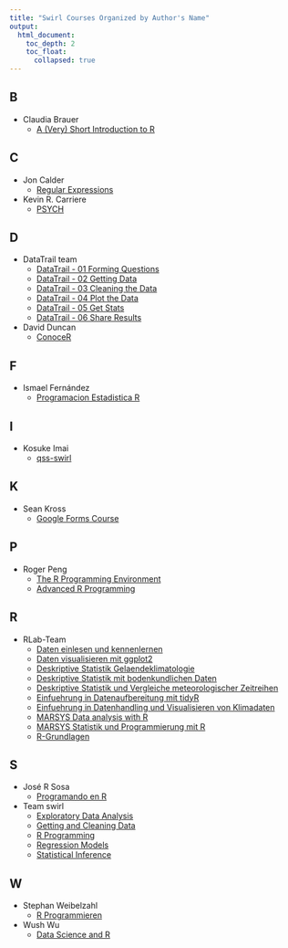 ```yaml
---
title: "Swirl Courses Organized by Author's Name"
output:
  html_document:
    toc_depth: 2
    toc_float:
      collapsed: true
---
```


## B

- Claudia Brauer
    - [A (Very) Short Introduction to R](A_(very)_short_introduction_to_R.html)

## C

- Jon Calder
    - [Regular Expressions](regular_expressions.html)

- Kevin R. Carriere
    - [PSYCH](PSYCH.html)

## D

- DataTrail team
    - [DataTrail - 01 Forming Questions](DataTrail_01_Forming_Questions.html)
    - [DataTrail - 02 Getting Data](DataTrail_02_Getting_Data.html)
    - [DataTrail - 03 Cleaning the Data](DataTrail_03_Cleaning_the_Data.html)
    - [DataTrail - 04 Plot the Data](DataTrail_04_Plot_the_Data.html)
    - [DataTrail - 05 Get Stats](DataTrail_05_Get_Stats.html)
    - [DataTrail - 06 Share Results](DataTrail_06_Share_Results.html)
- David Duncan
    - [ConoceR](conocer.html)

## F

- Ismael Fernández
    - [Programacion Estadistica R](estadistica.html)

## I

- Kosuke Imai
    - [qss-swirl](qss.html)

## K

- Sean Kross
    - [Google Forms Course](gfc.html)

## P

- Roger Peng
    - [The R Programming Environment](rpe.html)
    - [Advanced R Programming](arp.html)

## R

- RLab-Team
    - [Daten einlesen und kennenlernen](Daten_einlesen_und_kennenlernen.html)
    - [Daten visualisieren mit ggplot2](Daten_visualisieren_mit_ggplot2.html)
    - [Deskriptive Statistik Gelaendeklimatologie](Deskriptive_Statistik_Gelaendeklimatologie.html)
    - [Deskriptive Statistik mit bodenkundlichen Daten](Deskriptive_Statistik_mit_bodenkundlichen_Daten.html)
    - [Deskriptive Statistik und Vergleiche meteorologischer Zeitreihen](Deskriptive_Statistik_und_Vergleiche_meteorologischer_Zeitreihen.html)
    - [Einfuehrung in Datenaufbereitung mit tidyR](Einfuehrung_in_Datenaufbereitung_mit_tidyR.html)
    - [Einfuehrung in Datenhandling und Visualisieren von Klimadaten](Einfuehrung_in_Datenhandling_und_Visualisieren_von_Klimadaten.html)
    - [MARSYS Data analysis with R](MARSYS_Data_analysis_with_R.html)
    - [MARSYS Statistik und Programmierung mit R](MARSYS_Statistik_und_Programmierung_mit_R.html)
    - [R-Grundlagen](R-Grundlagen.html)

## S

- José R Sosa
    - [Programando en R](programando.html)

- Team swirl
    - [Exploratory Data Analysis](eda.html)
    - [Getting and Cleaning Data](getclean.html)
    - [R Programming](rprog.html)
    - [Regression Models](regmod.html)
    - [Statistical Inference](statinf.html)

## W

- Stephan Weibelzahl
    - [R Programmieren](R_Programmieren.html)
- Wush Wu
    - [Data Science and R](dsandr.html)
